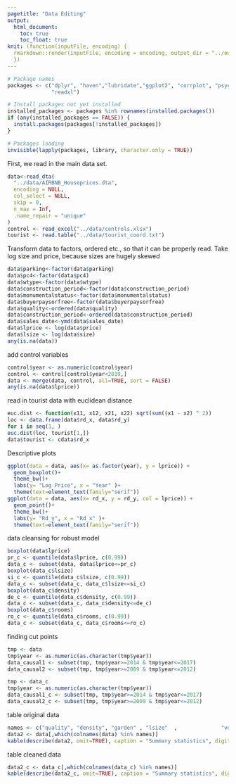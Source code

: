 ```yaml
---
pagetitle: "Data Editing"
output: 
  html_document:
    toc: true
    toc_float: true
knit: (function(inputFile, encoding) {
  rmarkdown::render(inputFile, encoding = encoding, output_dir = "../output") 
  })
---
```


```r
# Package names
packages <- c("dplyr", "haven","lubridate","ggplot2", "corrplot", "psych",
              "readxl")

# Install packages not yet installed
installed_packages <- packages %in% rownames(installed.packages())
if (any(installed_packages == FALSE)) {
  install.packages(packages[!installed_packages])
}

# Packages loading
invisible(lapply(packages, library, character.only = TRUE))
```


First, we read in the main data set. 

```r

data<-read_dta(
  "../data/AIRBNB_Houseprices.dta",
  encoding = NULL,
  col_select = NULL,
  skip = 0,
  n_max = Inf,
  .name_repair = "unique"
)
control <- read_excel("../data/controls.xlsx")
tourist <- read.table("../data/tourist_coord.txt")
```

Transform data to factors, ordered etc., so that it can be properly read.
Take log size and price, because sizes are hugely skewed
```r
data$parking<-factor(data$parking)
data$pc4<-factor(data$pc4)
data$wtype<-factor(data$wtype)
data$construction_period<-factor(data$construction_period)
data$monumentalstatus<-factor(data$monumentalstatus)
data$buyerpaysorfree<-factor(data$buyerpaysorfree)
data$quality<-ordered(data$quality)
data$construction_period<-ordered(data$construction_period)
data$sales_date<-ymd(data$sales_date)
data$lprice <- log(data$price)
data$lsize <- log(data$size)
any(is.na(data))
```
add control variables
```r
control$year <- as.numeric(control$year)
control <- control[control$year<2019,]
data <- merge(data, control, all=TRUE, sort = FALSE)
any(is.na(data$lprice))
```

read in tourist data with euclidean distance
```r
euc.dist <- function(x11, x12, x21, x22) sqrt(sum((x1 - x2) ^ 2))
loc <- data.frame(data$rd_x, data$rd_y)
for i in seq(1, )
euc.dist(loc, tourist[1,])
data$tourist <- cdata$rd_x
```

Descriptive plots

```r
ggplot(data = data, aes(x= as.factor(year), y = lprice)) +
  geom_boxplot()+
  theme_bw()+
  labs(y= "Log Price", x = "Year" )+
  theme(text=element_text(family="serif"))
ggplot(data = data, aes(x= rd_x, y = rd_y, col = lprice)) +
  geom_point()+
  theme_bw()+
  labs(y= "Rd_y", x = "Rd_x" )+
  theme(text=element_text(family="serif"))

```

data cleansing for robust model
```r
boxplot(data$lprice)
pr_c <- quantile(data$lprice, c(0.99))
data_c <- subset(data, data$lprice<=pr_c)
boxplot(data_c$lsize)
si_c <- quantile(data_c$lsize, c(0.99))
data_c <- subset(data_c, data_c$lsize<=si_c)
boxplot(data_c$density)
de_c <- quantile(data_c$density, c(0.99))
data_c <- subset(data_c, data_c$density<=de_c)
boxplot(data_c$rooms)
ro_c <- quantile(data_c$rooms, c(0.99))
data_c <- subset(data_c, data_c$rooms<=ro_c)
```

finding cut points

```r
tmp <- data
tmp$year <- as.numeric(as.character(tmp$year))
data_causal1 <- subset(tmp, tmp$year>=2014 & tmp$year<=2017)
data_causal2 <- subset(tmp, tmp$year>=2009 & tmp$year<=2012)

tmp <- data_c
tmp$year <- as.numeric(as.character(tmp$year))
data_causal1_c <- subset(tmp, tmp$year>=2014 & tmp$year<=2017)
data_causal2_c <- subset(tmp, tmp$year>=2009 & tmp$year<=2012)

```

table original data
```r
names <- c("quality", "density", "garden" , "lsize"  ,              "volume"  , "rooms", "parking", "buyerpaysorfree" ,    "lprice")
data2 <- data[,which(colnames(data) %in% names)]
kable(describe(data2, omit=TRUE), caption = "Summary statistics", digits=3)
```
table cleaned data

```r
data2_c <- data_c[,which(colnames(data_c) %in% names)]
kable(describe(data2_c, omit=TRUE), caption = "Summary statistics", digits=3)
```